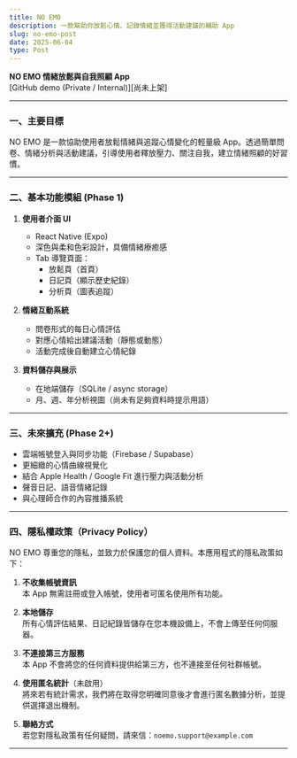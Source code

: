 ```yaml
---
title: NO EMO
description: 一款幫助你放鬆心情、記錄情緒並獲得活動建議的輔助 App
slug: no-emo-post
date: 2025-06-04
type: Post
---
```


**NO EMO 情緒放鬆與自我照顧 App**  
[GitHub demo (Private / Internal)][尚未上架]

---

### 一、主要目標

NO EMO 是一款協助使用者放鬆情緒與追蹤心情變化的輕量級 App。透過簡單問卷、情緒分析與活動建議，引導使用者釋放壓力、關注自我，建立情緒照顧的好習慣。

---

### 二、基本功能模組 (Phase 1)

1. **使用者介面 UI**
   - React Native (Expo)
   - 深色與柔和色彩設計，具備情緒療癒感
   - Tab 導覽頁面：
     - 放鬆頁（首頁）
     - 日記頁（顯示歷史紀錄）
     - 分析頁（圖表追蹤）

2. **情緒互動系統**
   - 問卷形式的每日心情評估
   - 對應心情給出建議活動（靜態或動態）
   - 活動完成後自動建立心情紀錄

3. **資料儲存與展示**
   - 在地端儲存（SQLite / async storage）
   - 月、週、年分析視圖（尚未有足夠資料時提示用語）

---

### 三、未來擴充 (Phase 2+)

- 雲端帳號登入與同步功能（Firebase / Supabase）
- 更細緻的心情曲線視覺化
- 結合 Apple Health / Google Fit 進行壓力與活動分析
- 聲音日記、語音情緒記錄
- 與心理師合作的內容推播系統

---

### 四、隱私權政策（Privacy Policy）

NO EMO 尊重您的隱私，並致力於保護您的個人資料。本應用程式的隱私政策如下：

1. **不收集帳號資訊**  
   本 App 無需註冊或登入帳號，使用者可匿名使用所有功能。

2. **本地儲存**  
   所有心情評估結果、日記紀錄皆儲存在您本機設備上，不會上傳至任何伺服器。

3. **不連接第三方服務**  
   本 App 不會將您的任何資料提供給第三方，也不連接至任何社群帳號。

4. **使用匿名統計**（未啟用）  
   將來若有統計需求，我們將在取得您明確同意後才會進行匿名數據分析，並提供選擇退出機制。

5. **聯絡方式**  
   若您對隱私政策有任何疑問，請來信：`noemo.support@example.com`

---